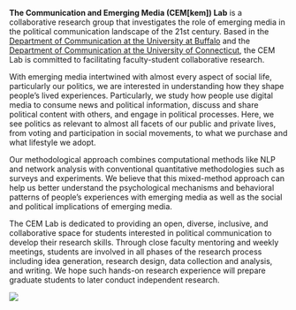 
**The Communication and Emerging Media (CEM[kem]) Lab** is a collaborative research group that investigates the role of emerging media in the political communication landscape of the 21st century. Based in the [Department of Communication at the University at Buffalo](http://www.buffalo.edu/cas/communication.html) and the [Department of Communication at the University of Connecticut](https://comm.uconn.edu/), the CEM Lab is committed to facilitating faculty-student collaborative research.

With emerging media intertwined with almost every aspect of social life, particularly our politics, we are interested in understanding how they shape people's lived experiences. Particularly, we study how people use digital media to consume news and political information, discuss and share political content with others, and engage in political processes. Here, we see politics as relevant to almost all facets of our public and private lives, from voting and participation in social movements, to what we purchase and what lifestyle we adopt.   

Our methodological approach combines computational methods like NLP and network analysis with conventional quantitative methodologies such as surveys and experiments. We believe that this mixed-method approach can help us better understand the psychological mechanisms and behavioral patterns of people’s experiences with emerging media as well as the social and political implications of emerging media.

The CEM Lab is dedicated to providing an open, diverse, inclusive, and collaborative space for students interested in political communication to develop their research skills. Through close faculty mentoring and weekly meetings, students are involved in all phases of the research process including idea generation, research design, data collection and analysis, and writing. We hope such hands-on research experience will prepare graduate students to later conduct independent research. 

![](files/social_media.jpg)
